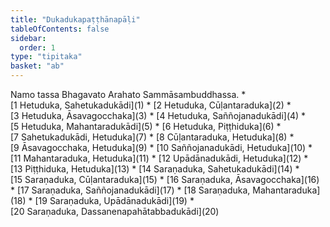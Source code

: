 ```yaml
---
title: "Dukadukapaṭṭhānapāḷi"
tableOfContents: false
sidebar:
  order: 1
type: "tipitaka"
basket: "ab"
---
```


<Paragraph number="1" type="center">
Namo tassa Bhagavato Arahato Sammāsambuddhassa.

</Paragraph>

<TableOfContents>
* [1 Hetuduka, Sahetukadukādi](1)
* [2 Hetuduka, Cūḷantaraduka](2)
* [3 Hetuduka, Āsavagocchaka](3)
* [4 Hetuduka, Saññojanadukādi](4)
* [5 Hetuduka, Mahantaradukādi](5)
* [6 Hetuduka, Piṭṭhiduka](6)
* [7 Sahetukadukādi, Hetuduka](7)
* [8 Cūḷantaraduka, Hetuduka](8)
* [9 Āsavagocchaka, Hetuduka](9)
* [10 Saññojanadukādi, Hetuduka](10)
* [11 Mahantaraduka, Hetuduka](11)
* [12 Upādānadukādi, Hetuduka](12)
* [13 Piṭṭhiduka, Hetuduka](13)
* [14 Saraṇaduka, Sahetukadukādi](14)
* [15 Saraṇaduka, Cūḷantaraduka](15)
* [16 Saraṇaduka, Āsavagocchaka](16)
* [17 Saraṇaduka, Saññojanadukādi](17)
* [18 Saraṇaduka, Mahantaraduka](18)
* [19 Saraṇaduka, Upādānadukādi](19)
* [20 Saraṇaduka, Dassanenapahātabbadukādi](20)
</TableOfContents>
